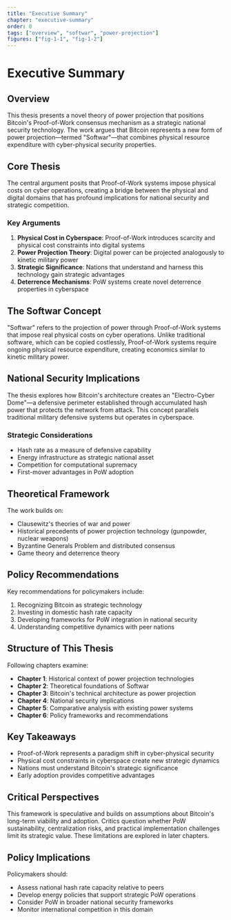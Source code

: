 ```yaml
---
title: "Executive Summary"
chapter: "executive-summary"
order: 0
tags: ["overview", "softwar", "power-projection"]
figures: ["fig-1-1", "fig-1-2"]
---
```


# Executive Summary

## Overview

This thesis presents a novel theory of power projection that positions Bitcoin's Proof-of-Work consensus mechanism as a strategic national security technology. The work argues that Bitcoin represents a new form of power projection—termed "Softwar"—that combines physical resource expenditure with cyber-physical security properties.

## Core Thesis

The central argument posits that Proof-of-Work systems impose physical costs on cyber operations, creating a bridge between the physical and digital domains that has profound implications for national security and strategic competition.

### Key Arguments

1. **Physical Cost in Cyberspace**: Proof-of-Work introduces scarcity and physical cost constraints into digital systems
2. **Power Projection Theory**: Digital power can be projected analogously to kinetic military power
3. **Strategic Significance**: Nations that understand and harness this technology gain strategic advantages
4. **Deterrence Mechanisms**: PoW systems create novel deterrence properties in cyberspace

## The Softwar Concept

"Softwar" refers to the projection of power through Proof-of-Work systems that impose real physical costs on cyber operations. Unlike traditional software, which can be copied costlessly, Proof-of-Work systems require ongoing physical resource expenditure, creating economics similar to kinetic military power.

## National Security Implications

The thesis explores how Bitcoin's architecture creates an "Electro-Cyber Dome"—a defensive perimeter established through accumulated hash power that protects the network from attack. This concept parallels traditional military defensive systems but operates in cyberspace.

### Strategic Considerations

- Hash rate as a measure of defensive capability
- Energy infrastructure as strategic national asset
- Competition for computational supremacy
- First-mover advantages in PoW adoption

## Theoretical Framework

The work builds on:

- Clausewitz's theories of war and power
- Historical precedents of power projection technology (gunpowder, nuclear weapons)
- Byzantine Generals Problem and distributed consensus
- Game theory and deterrence theory

## Policy Recommendations

Key recommendations for policymakers include:

1. Recognizing Bitcoin as strategic technology
2. Investing in domestic hash rate capacity
3. Developing frameworks for PoW integration in national security
4. Understanding competitive dynamics with peer nations

## Structure of This Thesis

Following chapters examine:

- **Chapter 1**: Historical context of power projection technologies
- **Chapter 2**: Theoretical foundations of Softwar
- **Chapter 3**: Bitcoin's technical architecture as power projection
- **Chapter 4**: National security implications
- **Chapter 5**: Comparative analysis with existing power systems
- **Chapter 6**: Policy frameworks and recommendations

## Key Takeaways

- Proof-of-Work represents a paradigm shift in cyber-physical security
- Physical cost constraints in cyberspace create new strategic dynamics
- Nations must understand Bitcoin's strategic significance
- Early adoption provides competitive advantages

## Critical Perspectives

This framework is speculative and builds on assumptions about Bitcoin's long-term viability and adoption. Critics question whether PoW sustainability, centralization risks, and practical implementation challenges limit its strategic value. These limitations are explored in later chapters.

## Policy Implications

Policymakers should:
- Assess national hash rate capacity relative to peers
- Develop energy policies that support strategic PoW operations
- Consider PoW in broader national security frameworks
- Monitor international competition in this domain
